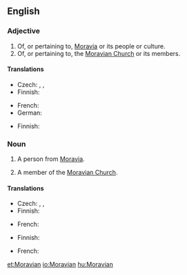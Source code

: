 ==English==

===Adjective===
{{en-adj|-}}

# Of, or pertaining to, [[Moravia]] or its people or culture.
# Of, or pertaining to, the [[Moravian Church]] or its members.

====Translations====
{{trans-top|pertaining to Moravia}}
* Czech: {{t|cs|moravský|m}}, {{t|cs|moravská|f}}, {{t|cs|moravské|n}}
* Finnish: {{t-|fi|määriläinen}}
{{trans-mid}}
* French: {{t+|fr|morave|m|f}}
* German: {{t|de|mährisch}}
{{trans-bottom}}

{{trans-top|pertaining to the Moravian Church}}
* Finnish: {{t-|fi|herrnhutilainen}}
{{trans-mid}}
{{trans-bottom}}

===Noun===
{{en-noun}}

# {{context|historical}} A person from [[Moravia]].
# A member of the [[Moravian Church]].

====Translations====
{{trans-top|person from Moravia}}
* Czech: {{t|cs|Moravan|m}}, {{t|cs|Moravanka|f}}, {{t|cs|Moravák|m}}
* Finnish: {{t-|fi|määriläinen}}
{{trans-mid}}
* French: {{t+|fr|Morave}}
{{trans-bottom}}

{{trans-top|member of the Moravian Church}}
* Finnish: {{t-|fi|herrnhutilainen}}
{{trans-mid}}
* French: {{t+|fr|frère}} {{t+|fr|morave}}
{{trans-bottom}}

[[et:Moravian]]
[[io:Moravian]]
[[hu:Moravian]]